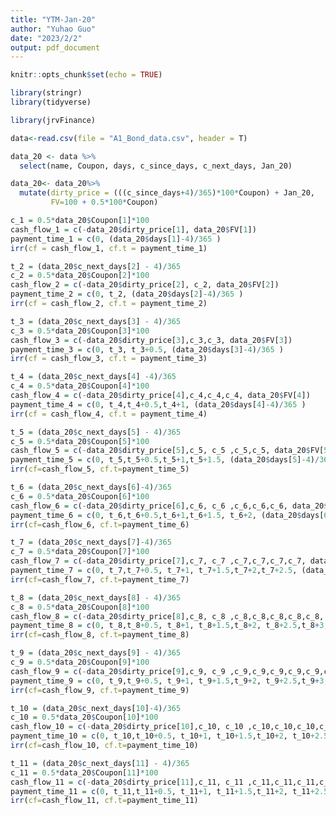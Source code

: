 ```yaml
---
title: "YTM-Jan-20"
author: "Yuhao Guo"
date: "2023/2/2"
output: pdf_document
---
```


```r
knitr::opts_chunk$set(echo = TRUE)
```

```r
library(stringr)
library(tidyverse)
```

```r
library(jrvFinance)
```

```r
data<-read.csv(file = "A1_Bond_data.csv", header = T)
```

```r
data_20 <- data %>%
  select(name, Coupon, days, c_since_days, c_next_days, Jan_20)

data_20<- data_20%>%
  mutate(dirty_price = (((c_since_days+4)/365)*100*Coupon) + Jan_20,
         FV=100 + 0.5*100*Coupon)

```

```r
c_1 = 0.5*data_20$Coupon[1]*100
cash_flow_1 = c(-data_20$dirty_price[1], data_20$FV[1])
payment_time_1 = c(0, (data_20$days[1]-4)/365 )
irr(cf = cash_flow_1, cf.t = payment_time_1)
```
```r
t_2 = (data_20$c_next_days[2] - 4)/365
c_2 = 0.5*data_20$Coupon[2]*100
cash_flow_2 = c(-data_20$dirty_price[2], c_2, data_20$FV[2])
payment_time_2 = c(0, t_2, (data_20$days[2]-4)/365 )
irr(cf = cash_flow_2, cf.t = payment_time_2)
```
```r
t_3 = (data_20$c_next_days[3] - 4)/365
c_3 = 0.5*data_20$Coupon[3]*100
cash_flow_3 = c(-data_20$dirty_price[3],c_3,c_3, data_20$FV[3])
payment_time_3 = c(0, t_3, t_3+0.5, (data_20$days[3]-4)/365 )
irr(cf = cash_flow_3, cf.t = payment_time_3)
```
```r
t_4 = (data_20$c_next_days[4] -4)/365
c_4 = 0.5*data_20$Coupon[4]*100
cash_flow_4 = c(-data_20$dirty_price[4],c_4,c_4,c_4, data_20$FV[4])
payment_time_4 = c(0, t_4,t_4+0.5,t_4+1, (data_20$days[4]-4)/365 )
irr(cf = cash_flow_4, cf.t = payment_time_4)
```
```r
t_5 = (data_20$c_next_days[5] - 4)/365
c_5 = 0.5*data_20$Coupon[5]*100
cash_flow_5 = c(-data_20$dirty_price[5],c_5, c_5 ,c_5,c_5, data_20$FV[5])
payment_time_5 = c(0, t_5,t_5+0.5,t_5+1,t_5+1.5, (data_20$days[5]-4)/365 )
irr(cf=cash_flow_5, cf.t=payment_time_5)
```
```r
t_6 = (data_20$c_next_days[6]-4)/365
c_6 = 0.5*data_20$Coupon[6]*100
cash_flow_6 = c(-data_20$dirty_price[6],c_6, c_6 ,c_6,c_6,c_6, data_20$FV[6])
payment_time_6 = c(0, t_6,t_6+0.5,t_6+1,t_6+1.5, t_6+2, (data_20$days[6]-4)/365 )
irr(cf=cash_flow_6, cf.t=payment_time_6)
```
```r
t_7 = (data_20$c_next_days[7]-4)/365
c_7 = 0.5*data_20$Coupon[7]*100
cash_flow_7 = c(-data_20$dirty_price[7],c_7, c_7 ,c_7,c_7,c_7,c_7, data_20$FV[7])
payment_time_7 = c(0, t_7,t_7+0.5, t_7+1, t_7+1.5,t_7+2,t_7+2.5, (data_20$days[7]-4)/365 )
irr(cf=cash_flow_7, cf.t=payment_time_7)
```


```r
t_8 = (data_20$c_next_days[8] - 4)/365
c_8 = 0.5*data_20$Coupon[8]*100
cash_flow_8 = c(-data_20$dirty_price[8],c_8, c_8 ,c_8,c_8,c_8,c_8,c_8, data_20$FV[8])
payment_time_8 = c(0, t_8,t_8+0.5, t_8+1, t_8+1.5,t_8+2, t_8+2.5,t_8+3, (data_20$days[8]-4)/365 )
irr(cf=cash_flow_8, cf.t=payment_time_8)
```
```r
t_9 = (data_20$c_next_days[9] - 4)/365
c_9 = 0.5*data_20$Coupon[9]*100
cash_flow_9 = c(-data_20$dirty_price[9],c_9, c_9 ,c_9,c_9,c_9,c_9,c_9,c_9,data_20$FV[9])
payment_time_9 = c(0, t_9,t_9+0.5, t_9+1, t_9+1.5,t_9+2, t_9+2.5,t_9+3,t_9+3.5, (data_20$days[9]-4)/365 )
irr(cf=cash_flow_9, cf.t=payment_time_9)
```
```r
t_10 = (data_20$c_next_days[10]-4)/365
c_10 = 0.5*data_20$Coupon[10]*100
cash_flow_10 = c(-data_20$dirty_price[10],c_10, c_10 ,c_10,c_10,c_10,c_10,c_10,c_10, c_10,data_20$FV[10])
payment_time_10 = c(0, t_10,t_10+0.5, t_10+1, t_10+1.5,t_10+2, t_10+2.5,t_10+3,t_10+3.5,t_10+4, (data_20$days[10]-4)/365 )
irr(cf=cash_flow_10, cf.t=payment_time_10)
```
```r
t_11 = (data_20$c_next_days[11] - 4)/365
c_11 = 0.5*data_20$Coupon[11]*100
cash_flow_11 = c(-data_20$dirty_price[11],c_11, c_11 ,c_11,c_11,c_11,c_11,c_11,c_11, c_11, c_11,data_20$FV[11])
payment_time_11 = c(0, t_11,t_11+0.5, t_11+1, t_11+1.5,t_11+2, t_11+2.5,t_11+3,t_11+3.5,t_11+4,t_11+4.5, (data_20$days[11]-4)/365 )
irr(cf=cash_flow_11, cf.t=payment_time_11)
```

